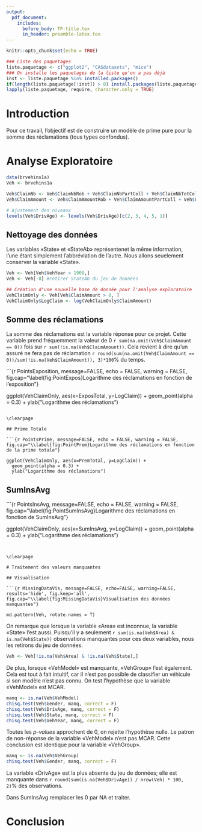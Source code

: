 ```yaml
---
output:
  pdf_document:
    includes:
      before_body: TP-title.tex
      in_header: preamble-latex.tex
---  
```

\centering  

\clearpage  

\tableofcontents   

\justify  
\clearpage  

```r
knitr::opts_chunk$set(echo = TRUE)
```

```r
### Liste des paquetages
liste.paquetage <- c("ggplot2", "CASdatasets", "mice")
### On installe les paquetages de la liste qu'on a pas déjà
inst <- liste.paquetage %in% installed.packages()
if(length(liste.paquetage[!inst]) > 0) install.packages(liste.paquetage[!inst])
lapply(liste.paquetage, require, character.only = TRUE)
```

# Introduction

Pour ce travail, l'objectif est de construire un modèle de prime pure pour la somme des réclamations (tous types confondus). 

\clearpage  

# Analyse Exploratoire

```r

data(brvehins1a)
Veh <- brvehins1a

Veh$ClaimNb <- Veh$ClaimNbRob + Veh$ClaimNbPartColl + Veh$ClaimNbTotColl + Veh$ClaimNbFire + Veh$ClaimNbOther
Veh$ClaimAmount <- Veh$ClaimAmountRob + Veh$ClaimAmountPartColl + Veh$ClaimAmountTotColl + Veh$ClaimAmountFire + Veh$ClaimAmountOther

# Ajustement des niveaux
levels(Veh$DrivAge) <- levels(Veh$DrivAge)[c(2, 3, 4, 5, 1)]
```

## Nettoyage des données

Les variables «State» et «StateAb» représentenet la même information, l'une étant simplement l'abbréviation de l'autre. Nous allons seuelement conserver la variable «State».

```r

Veh <- Veh[Veh$VehYear > 1900,]
Veh <- Veh[-8] #retirer StateAb du jeu de données
```

```r

## Création d'une nouvelle base de donnée pour l'analyse exploratoire
VehClaimOnly <- Veh[Veh$ClaimAmount > 0, ]
VehClaimOnly$LogClaim <- log(VehClaimOnly$ClaimAmount)
```

## Somme des réclamations

La somme des réclamations est la variable réponse pour ce projet. Cette variable prend fréquemment la valeur de 0 `r sum(na.omit(Veh$ClaimAmount == 0))` fois sur `r sum(!is.na(Veh$ClaimAmount))`. Cela revient à dire qu'un assuré ne fera pas de réclamation `r round(sum(na.omit(Veh$ClaimAmount == 0))/sum(!is.na(Veh$ClaimAmount)), 3)*100`% du temps. 

\begin{center}
\begin{tabular}{ |c|c|c|c|c|c|c| } 
 \hline
 Moyenne & Médiane & Écart-type & Minimum & Maximum \\ 
 \hline
 `r mean(na.omit(Veh$ClaimAmount))` & `r median(na.omit(Veh$ClaimAmount))` & `r sd(na.omit(Veh$ClaimAmount))` & `r min(na.omit(Veh$ClaimAmount))` & `r max(na.omit(Veh$ClaimAmount))` \\ 
 \hline
\end{tabular}
\end{center}

Puisqu'un montant de réclamation peut prendre des valeurs assez élevées, les graphiques peuvent devenir plutôt difficiles à lire. Pour remédier à ce problème, le logarithme du montant total des réclamations est utilisé dans les graphiques. Cela a cependant un coût : toutes les réclamations de 0 doivent être retirées du jeu de données. Des informations supplémentaires par rapport à ces réclamations seront ajoutées au long de l'analyse exploratoire pour pallier ce défaut.


```{r HistClaim, message=FALSE, echo = FALSE, warning = FALSE, fig.cap="\\label{fig:HistRecl}Histogramme du logarithme des montants de réclamation"}

ggplot(VehClaimOnly, aes(x=LogClaim))+
  geom_histogram()

```

Comme on peut voir dans la Figure \ref{fig:HistRecl}, il

\clearpage

## Genre

La variable **Gender** a quatre niveaux : *Male*, *Female*, *Corporate* et *NA*.

\begin{center}
\begin{tabular}{ |c|c|c|c|c| } 
 \hline
  & Male & Female & Corporate & NA \\ 
 \hline
 Fréquence & `r sum(na.omit(Veh$Gender) == "Male")` & `r sum(na.omit(Veh$Gender) == "Female")` & `r sum(na.omit(Veh$Gender) == "Corporate")` & `r sum(is.na(Veh$Gender))` \\ 
 \hline
\end{tabular}
\end{center}

Lorsqu'on regarde la quantité de ces personnes qui n'ont pas fait de réclamation, on remarque qu'il n'y a absolument aucune réclamation pour le genre *Corporate* et que *NA* semble avoir la plus petite proportion de personnes n'ayant fait aucune réclamation.

\begin{center}
\begin{tabular}{ |c|c|c|c|c| } 
 \hline
  & Male & Female & Corporate & NA \\ 
 \hline
 Aucune réclamation & `r sum(na.omit(Veh$ClaimAmount[Veh$Gender == "Male"] == 0))` & `r sum(na.omit(Veh$ClaimAmount[Veh$Gender == "Female"]) == 0)` & `r sum(na.omit(Veh$ClaimAmount[Veh$Gender == "Corporate"]) == 0)` & `r sum(na.omit(Veh$ClaimAmount[is.na(Veh$Gender)] == 0))` \\ 
 \hline
\end{tabular}
\end{center}

En terme de sévérité, les moyennes des réclamations ne semblent pas changer d'un genre à un autre, mais il est possible d'observer un peu plus de réclamations extrêmes lorsque le genre est inconnu.


```{r BoxplotGender, message=FALSE, echo = FALSE, warning = FALSE, fig.cap="\\label{fig:BoxPlotGender}Logarithme des réclamations par genre"}

ggplot(VehClaimOnly, aes(x=Gender, y=LogClaim)) + 
  geom_boxplot() +
  ylab("Logarithme des réclamations")

```

\clearpage 

## Âge du conducteur

```{r BoxplotAge, message=FALSE, echo = FALSE, warning = FALSE, fig.cap="\\label{fig:BoxPlotDrivAge}Logarithme des réclamations par Âge de conducteur"}

ggplot(VehClaimOnly, aes(x=DrivAge, y=LogClaim)) + 
  geom_boxplot() +
  ylab("Logarithme des réclamations")

```

\clearpage 

## Année du véhicule

```{r PointsAgeVeh, message=FALSE, echo = FALSE, warning = FALSE, fig.cap="\\label{fig:PointVehYear}Logarithme des réclamations en fonction de l'année du véhicule"}

ggplot(VehClaimOnly, aes(x=VehYear, y=LogClaim)) + 
  geom_point(alpha = 0.3) +
  ylab("Logarithme des réclamations")

```


\clearpage 

## Modèle du véhicule

```r

for(i in seq(length(VehClaimOnly$VehModel)))
  attr(regexpr("^([a-zA-Z]|[0-9]|[-])* -", VehClaimOnly$VehModel[i]), "match.length") - 2

```


\clearpage 

## Area

```{r BoxplotArea, message=FALSE, echo = FALSE, warning = FALSE, fig.cap="\\label{fig:BoxPlotArea}Logarithme des réclamations par région"}

ggplot(VehClaimOnly, aes(x=Area, y=LogClaim)) + 
  geom_boxplot() +
  ylab("Logarithme des réclamations") +
  coord_flip()

```

\clearpage

## State

```{r BoxplotState, message=FALSE, echo = FALSE, warning = FALSE, fig.cap="\\label{fig:BoxPlotState}Logarithme des réclamations par état"}

ggplot(VehClaimOnly, aes(x=State, y=LogClaim)) + 
  geom_boxplot() +
  ylab("Logarithme des réclamations") +
  coord_flip()

```

\clearpage


## Exposition

\begin{center}
\begin{tabular}{ |c|c|c|c|c|c|c| } 
 \hline
 Moyenne & Médiane & Écart-type & Minimum & Maximum \\ 
 \hline
 `r mean(Veh$ExposTotal)` & `r median(Veh$ExposTotal)` & `r sd(Veh$ExposTotal)` & `r min(Veh$ExposTotal)` & `r max(Veh$ExposTotal)` \\ 
 \hline
\end{tabular}
\end{center}

```{r PointsExposition, message=FALSE, echo = FALSE, warning = FALSE, fig.cap="\\label{fig:PointExpos}Logarithme des réclamations en fonction de l'exposition"}

ggplot(VehClaimOnly, aes(x=ExposTotal, y=LogClaim)) + 
  geom_point(alpha = 0.3) +
  ylab("Logarithme des réclamations")

```

\clearpage 

## Prime Totale

```{r PointsPrime, message=FALSE, echo = FALSE, warning = FALSE, fig.cap="\\label{fig:PointPrem}Logarithme des réclamations en fonction de la prime totale"}

ggplot(VehClaimOnly, aes(x=PremTotal, y=LogClaim)) + 
  geom_point(alpha = 0.3) +
  ylab("Logarithme des réclamations")

```

\clearpage

## SumInsAvg

```{r PointsInsAvg, message=FALSE, echo = FALSE, warning = FALSE, fig.cap="\\label{fig:PointSumInsAvg}Logarithme des réclamations en fonction de SumInsAvg"}

ggplot(VehClaimOnly, aes(x=SumInsAvg, y=LogClaim)) + 
  geom_point(alpha = 0.3) +
  ylab("Logarithme des réclamations")

```


\clearpage

# Traitement des valeurs manquantes

## Visualisation

```{r MissingDataVis, message=FALSE, echo=FALSE, warning=FALSE, results='hide', fig.keep='all', fig.cap="\\label{fig:MissingDataVis}Visualisation des données manquantes"}

md.pattern(Veh, rotate.names = T)
```

On remarque que lorsque la variable «Area» est inconnue, la variable «State» l'est aussi. Puisqu'il y a  seulement `r sum(is.na(Veh$Area) & is.na(Veh$State))` observations manquantes pour ces deux variables, nous les retirons du jeu de données.

```r
Veh <- Veh[!is.na(Veh$Area) & !is.na(Veh$State),]
```


De plus, lorsque «VehModel» est manquante, «VehGroup» l'est également. Cela est tout à fait intuitif, car il n'est pas possible de classifier un véhicule si son modèle n'est pas connu. On test l'hypothèse que la variable «VehModel» est MCAR.

```r
manq <- is.na(Veh$VehModel)
chisq.test(Veh$Gender, manq, correct = F)
chisq.test(Veh$DrivAge, manq, correct = F)
chisq.test(Veh$State, manq, correct = F)
chisq.test(Veh$VehYear, manq, correct = F)
```
Toutes les *p-values* approchent de 0, on rejette l'hypothèse nulle. Le patron de non-réponse de la variable «VehModel» n'est pas MCAR. Cette conclusion est identique pour la variable «VehGroup».

```r
manq <- is.na(Veh$VehGroup)
chisq.test(Veh$Gender, manq, correct = F)
```


La variable «DrivAge» est la plus absente du jeu de données; elle est manquante dans `r round(sum(is.na(Veh$DrivAge)) / nrow(Veh) * 100, 2)`% des observations.



Dans SumInsAvg remplacer les 0 par NA et traiter.

\clearpage

# Conclusion
